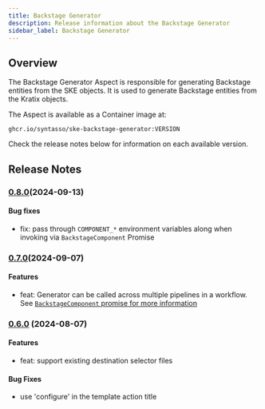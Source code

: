```yaml
---
title: Backstage Generator
description: Release information about the Backstage Generator
sidebar_label: Backstage Generator
---
```



## Overview

The Backstage Generator Aspect is responsible for generating Backstage entities
from the SKE objects. It is used to generate Backstage entities from the Kratix
objects.

The Aspect is available as a Container image at:

```
ghcr.io/syntasso/ske-backstage-generator:VERSION
```

Check the release notes below for information on each available version.

## Release Notes

### [0.8.0](http://syntasso-enterprise-releases.s3-website.eu-west-2.amazonaws.com/#aspects/ske-backstage-generator/v0.8.0/)(2024-09-13)

#### Bug fixes

* fix: pass through `COMPONENT_*` environment variables along when invoking via
`BackstageComponent` Promise

### [0.7.0](http://syntasso-enterprise-releases.s3-website.eu-west-2.amazonaws.com/#aspects/ske-backstage-generator/v0.7.0/)(2024-09-07)

#### Features

* feat: Generator can be called across multiple pipelines in a workflow. See
[`BackstageComponent` promise for more information](../../../ske/10-integrations/10-backstage/03-generator.mdx#ske-backstage-component-promise)


### [0.6.0](http://syntasso-enterprise-releases.s3-website.eu-west-2.amazonaws.com/#aspects/ske-backstage-generator/v0.6.0/) (2024-08-07)

#### Features

* feat: support existing destination selector files

#### Bug Fixes

* use 'configure' in the template action title


